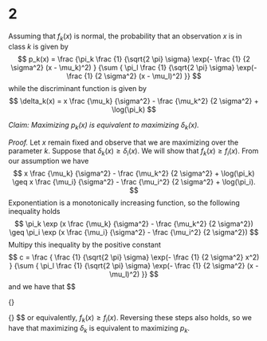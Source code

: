 2
========================================================

Assuming that $f_k(x)$ is normal, the probability that an observation $x$ is in class $k$ is given by
$$
p_k(x) = \frac {\pi_k
                \frac {1} {\sqrt{2 \pi} \sigma}
                \exp(- \frac {1} {2 \sigma^2} (x - \mu_k)^2)
               }
               {\sum {
                \pi_l
                \frac {1} {\sqrt{2 \pi} \sigma}
                \exp(- \frac {1} {2 \sigma^2} (x - \mu_l)^2)
               }}
$$
while the discriminant function is given by
$$
\delta_k(x) = x \frac {\mu_k} {\sigma^2} - \frac {\mu_k^2} {2 \sigma^2}
              + \log(\pi_k)
$$            

*Claim: Maximizing $p_k(x)$ is equivalent to maximizing $\delta_k(x)$.*

*Proof.* Let $x$ remain fixed and observe that we are maximizing over the parameter $k$. Suppose that $\delta_k(x) \geq \delta_i(x)$. We will show that $f_k(x) \geq f_i(x)$. From our assumption we have
$$
x \frac {\mu_k} {\sigma^2} - \frac {\mu_k^2} {2 \sigma^2} + \log(\pi_k)
\geq
x \frac {\mu_i} {\sigma^2} - \frac {\mu_i^2} {2 \sigma^2} + \log(\pi_i).
$$
Exponentiation is a monotonically increasing function, so the following inequality holds
$$
\pi_k \exp (x \frac {\mu_k} {\sigma^2} - \frac {\mu_k^2} {2 \sigma^2})
\geq
\pi_i \exp (x \frac {\mu_i} {\sigma^2} - \frac {\mu_i^2} {2 \sigma^2})
$$
Multipy this inequality by the positive constant
$$
c = \frac {
                \frac {1} {\sqrt{2 \pi} \sigma}
                \exp(- \frac {1} {2 \sigma^2} x^2)
               }
               {\sum {
                \pi_l
                \frac {1} {\sqrt{2 \pi} \sigma}
                \exp(- \frac {1} {2 \sigma^2} (x - \mu_l)^2)
               }}
$$
and we have that
$$

\frac {\pi_k
                \frac {1} {\sqrt{2 \pi} \sigma}
                \exp(- \frac {1} {2 \sigma^2} (x - \mu_k)^2)
               }
               {\sum {
                \pi_l
                \frac {1} {\sqrt{2 \pi} \sigma}
                \exp(- \frac {1} {2 \sigma^2} (x - \mu_l)^2)
               }}
               
\geq

\frac {\pi_i
                \frac {1} {\sqrt{2 \pi} \sigma}
                \exp(- \frac {1} {2 \sigma^2} (x - \mu_i)^2)
               }
               {\sum {
                \pi_l
                \frac {1} {\sqrt{2 \pi} \sigma}
                \exp(- \frac {1} {2 \sigma^2} (x - \mu_l)^2)
               }}
$$
or equivalently, $f_k(x) \geq f_i(x)$. Reversing these steps also holds, so we have that maximizing $\delta_k$ is equivalent to maximizing $p_k$.